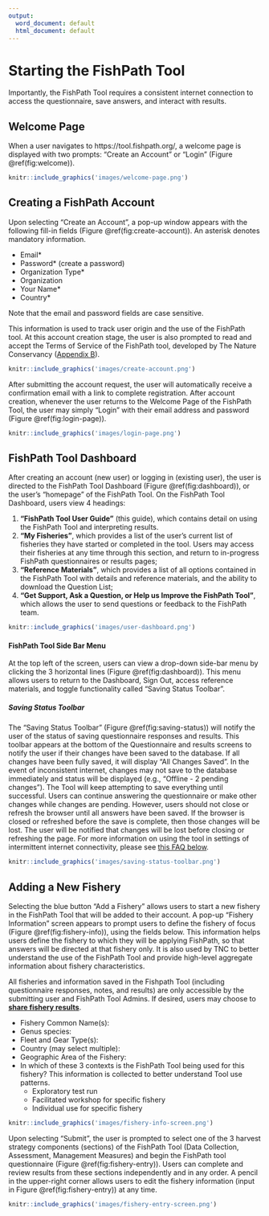 ```yaml
---
output:
  word_document: default
  html_document: default
---
```

# Starting the FishPath Tool
Importantly, the FishPath Tool requires a consistent internet connection to access the questionnaire, save answers, and interact with results.

## Welcome Page
When a user navigates to https://tool.fishpath.org/, a welcome page is displayed with two prompts: “Create an Account” or “Login” (Figure \@ref(fig:welcome)).

```r
knitr::include_graphics('images/welcome-page.png')
```

## Creating a FishPath Account
Upon selecting “Create an Account”, a pop-up window appears with the following fill-in fields (Figure \@ref(fig:create-account)). An asterisk denotes mandatory information.

- Email\*
- Password\* (create a password)
- Organization Type\*
- Organization
- Your Name\*
- Country\*

Note that the email and password fields are case sensitive.

This information is used to track user origin and the use of the FishPath tool. At this account creation stage, the user is also prompted to read and accept the Terms of Service of the FishPath tool, developed by The Nature Conservancy ([Appendix B](#terms)).

```r
knitr::include_graphics('images/create-account.png')
```

After submitting the account request, the user will automatically receive a confirmation email with a link to complete registration. After account creation, whenever the user returns to the Welcome Page of the FishPath Tool, the user may simply “Login” with their email address and password  (Figure \@ref(fig:login-page)).

```r
knitr::include_graphics('images/login-page.png')
```

## FishPath Tool Dashboard
After creating an account (new user) or logging in (existing user), the user is directed to the FishPath Tool Dashboard (Figure \@ref(fig:dashboard)), or the user’s “homepage” of the FishPath Tool. On the FishPath Tool Dashboard, users view 4 headings:

1. **“FishPath Tool User Guide”** (this guide), which contains detail on using the FishPath Tool and interpreting results. 
2. **“My Fisheries”**, which provides a list of the user’s current list of fisheries they have started or completed in the tool. Users may access their fisheries at any time through this section, and return to in-progress FishPath questionnaires or results pages; 
3. **“Reference Materials”**, which provides a list of all options contained in the FishPath Tool with details and reference materials, and the ability to download the Question List;
4. **“Get Support, Ask a Question, or Help us Improve the FishPath Tool”**, which allows the user to send questions or feedback to the FishPath team. 

```r
knitr::include_graphics('images/user-dashboard.png')
```

#### FishPath Tool Side Bar Menu
At the top left of the screen, users can view a drop-down side-bar menu by clicking the 3 horizontal lines (Figure \@ref(fig:dashboard)). This menu allows users to return to the Dashboard, Sign Out, access reference materials, and toggle functionality called “Saving Status Toolbar”. 

##### Saving Status Toolbar
The “Saving Status Toolbar” (Figure \@ref(fig:saving-status)) will notify the user of the status of saving questionnaire responses and results. This toolbar appears at the bottom of the Questionnaire and results screens to notify the user if their changes have been saved to the database. If all changes have been fully saved, it will display “All Changes Saved”. In the event of inconsistent internet, changes may not save to the database immediately and status will be displayed (e.g., “Offline - 2 pending changes”). The Tool will keep attempting to save everything until successful. Users can continue answering the questionnaire or make other changes while changes are pending. However, users should not close or refresh the browser until all answers have been saved. If the browser is closed or refreshed before the save is complete, then those changes will be lost. The user will be notified that changes will be lost before closing or refreshing the page. For more information on using the tool in settings of intermittent internet connectivity, please see [this FAQ below](#faq-internet).

```r
knitr::include_graphics('images/saving-status-toolbar.png')
```

## Adding a New Fishery
Selecting the blue button “Add a Fishery” allows users to start a new fishery in the FishPath Tool that will be added to their account. A pop-up “Fishery Information” screen appears to prompt users to define the fishery of focus (Figure \@ref(fig:fishery-info)), using the fields below. This information helps users define the fishery to which they will be applying FishPath, so that answers will be directed at that fishery only. It is also used by TNC to better understand the use of the FishPath Tool and provide high-level aggregate information about fishery characteristics.

All fisheries and information saved in the Fishpath Tool (including questionnaire responses, notes, and results) are only accessible by the submitting user and FishPath Tool Admins. If desired, users may choose to [**share fishery results**](#Results-Actions).

-	Fishery Common Name(s):
-	Genus species:
-	Fleet and Gear Type(s):
- Country (may select multiple):
-	Geographic Area of the Fishery: 
-	In which of these 3 contexts is the FishPath Tool being used for this fishery? This information is collected to better understand Tool use patterns.
    -	Exploratory test run  
    -	Facilitated workshop for specific fishery
    -	Individual use for specific fishery


```r
knitr::include_graphics('images/fishery-info-screen.png')
```

Upon selecting “Submit”, the user is prompted to select one of the 3 harvest strategy components (sections) of the FishPath Tool (Data Collection, Assessment, Management Measures) and begin the FishPath tool questionnaire (Figure \@ref(fig:fishery-entry)). Users can complete and review results from these sections independently and in any order. A pencil in the upper-right corner allows users to edit the fishery information (input in Figure \@ref(fig:fishery-entry)) at any time.

```r
knitr::include_graphics('images/fishery-entry-screen.png')
```
